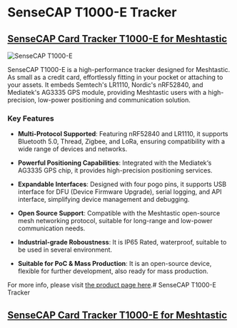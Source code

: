 # SenseCAP T1000-E Tracker 
## [SenseCAP Card Tracker T1000-E for Meshtastic](https://www.seeedstudio.com/SenseCAP-Card-Tracker-T1000-E-for-Meshtastic-p-5913.html)

![SenseCAP T1000-E](https://media-cdn.seeedstudio.com/media/catalog/product/cache/bb49d3ec4ee05b6f018e93f896b8a25d/5/_/5_10.jpg)

SenseCAP T1000-E is a high-performance tracker designed for Meshtastic. As small as a credit card, effortlessly fitting in your pocket or attaching to your assets. It embeds Semtech's LR1110, Nordic's nRF52840, and Mediatek's AG3335 GPS module, providing Meshtastic users with a high-precision, low-power positioning and communication solution.

### Key Features

- **Multi-Protocol Supported**: Featuring nRF52840 and LR1110, it supports Bluetooth 5.0, Thread, Zigbee, and LoRa, ensuring compatibility with a wide range of devices and networks.

- **Powerful Positioning Capabilities**: Integrated with the Mediatek‘s AG3335 GPS chip, it provides high-precision positioning services.

- **Expandable Interfaces**: Designed with four pogo pins, it supports USB interface for DFU (Device Firmware Upgrade), serial logging, and API interface, simplifying device management and debugging.

- **Open Source Support**: Compatible with the Meshtastic open-source mesh networking protocol, suitable for long-range and low-power communication needs.

- **Industrial-grade Roboustness**: It is IP65 Rated, waterproof, suitable to be used in several environment.

- **Suitable for PoC & Mass Production**: It is an open-source device, flexible for further development, also ready for mass production. 


For more info, please visit [the product page here](https://www.seeedstudio.com/SenseCAP-Card-Tracker-T1000-E-for-Meshtastic-p-5913.html).# SenseCAP T1000-E Tracker 
## [SenseCAP Card Tracker T1000-E for Meshtastic](https://www.seeedstudio.com/SenseCAP-Card-Tracker-T1000-E-for-Meshtastic-p-5913.html)
